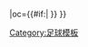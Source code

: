 {{fb team |t=-{zh-hk:迪安;zh-hans:第戎;zh-tw:第戎;}- |tan=第戎FCO |tc=FRA |abb={{#if:{{{abb|}}}|VAL{{0}}}} |oc={{#if:{{{oc|}}}|{{{oc}}} }} }}<!-- --><noinclude>[[Category:足球模板]]</noinclude>
